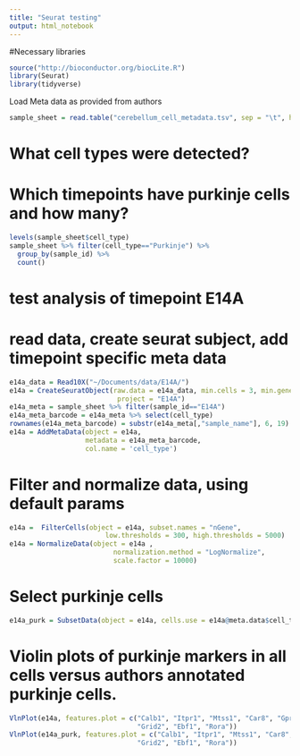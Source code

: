 ```yaml
---
title: "Seurat testing"
output: html_notebook
---
```



#Necessary libraries
```r
source("http://bioconductor.org/biocLite.R")
library(Seurat)
library(tidyverse)
```

Load Meta data as provided from authors
```r
sample_sheet = read.table("cerebellum_cell_metadata.tsv", sep = "\t", header = TRUE)
```


# What cell types were detected?
# Which timepoints have purkinje cells and how many?
```r
levels(sample_sheet$cell_type)
sample_sheet %>% filter(cell_type=="Purkinje") %>%
  group_by(sample_id) %>%
  count()
```
# test analysis of timepoint E14A
# read data, create seurat subject, add timepoint specific meta data
```r
e14a_data = Read10X("~/Documents/data/E14A/")
e14a = CreateSeuratObject(raw.data = e14a_data, min.cells = 3, min.genes = 200, 
                           project = "E14A")
e14a_meta = sample_sheet %>% filter(sample_id=="E14A")
e14a_meta_barcode = e14a_meta %>% select(cell_type)
rownames(e14a_meta_barcode) = substr(e14a_meta[,"sample_name"], 6, 19)
e14a = AddMetaData(object = e14a,
                   metadata = e14a_meta_barcode,
                   col.name = 'cell_type')
```

# Filter and normalize data, using default params
```r
e14a =  FilterCells(object = e14a, subset.names = "nGene", 
                        low.thresholds = 300, high.thresholds = 5000)
e14a = NormalizeData(object = e14a , 
                          normalization.method = "LogNormalize", 
                          scale.factor = 10000)
```
# Select purkinje cells
```r
e14a_purk = SubsetData(object = e14a, cells.use = e14a@meta.data$cell_type=="Purkinje")
```

# Violin plots of purkinje markers in all cells versus authors annotated purkinje cells.
```r
VlnPlot(e14a, features.plot = c("Calb1", "Itpr1", "Mtss1", "Car8", "Gpr63", "Pcp2",
                                "Grid2", "Ebf1", "Rora"))
VlnPlot(e14a_purk, features.plot = c("Calb1", "Itpr1", "Mtss1", "Car8", "Gpr63", "Pcp2",
                                "Grid2", "Ebf1", "Rora"))
```


